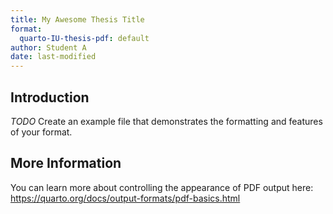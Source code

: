 ```yaml
---
title: My Awesome Thesis Title 
format:
  quarto-IU-thesis-pdf: default
author: Student A 
date: last-modified
---
```


## Introduction

*TODO* Create an example file that demonstrates the formatting and features of your format.

## More Information

You can learn more about controlling the appearance of PDF output here: <https://quarto.org/docs/output-formats/pdf-basics.html>

